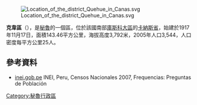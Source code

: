 [[Image:Location_of_the_district_Quehue_in_Canas.svg|right]]

'''克韋區'''（{{lang-es|Distrito de Quehue}}），是[[秘魯|秘魯]]的一個區，位於該國南部[[庫斯科大區|庫斯科大區]]的[[卡納斯省|卡納斯省]]，始建於1917年11月17日，面積143.46平方公里，海拔高度3,792米，2005年人口3,544，人口密度每平方公里25人。

==參考資料==
*[https://web.archive.org/web/20130127005551/http://iinei.inei.gob.pe/iinei/RedatamCpv2007.asp?id=ResultadosCensales%3Fori%3DC inei.gob.pe] INEI, Peru, Censos Nacionales 2007, Frequencias: Preguntas de Población

{{Peru-geo-stub}}
[[Category:秘魯行政區|Category:秘魯行政區]]